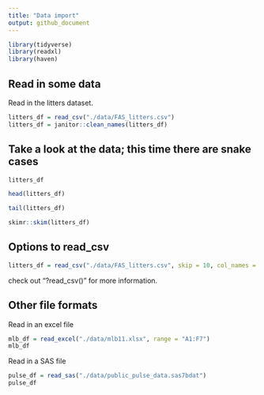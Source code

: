 ```yaml
---
title: "Data import"
output: github_document
---
```


```r
library(tidyverse)
library(readxl)
library(haven)
```

## Read in some data

Read in the litters dataset.

```r
litters_df = read_csv("./data/FAS_litters.csv")
litters_df = janitor::clean_names(litters_df)
```

## Take a look at the data; this time there are snake cases
```r
litters_df
```
```r
head(litters_df)
```
```r
tail(litters_df)
```
```r
skimr::skim(litters_df)
```

## Options to read_csv
```r
litters_df = read_csv("./data/FAS_litters.csv", skip = 10, col_names = FALSE)
```

check out "?read_csv()" for more information.

## Other file formats 

Read in an excel file

```r
mlb_df = read_excel("./data/mlb11.xlsx", range = "A1:F7")
mlb_df
```

Read in a SAS file 
```r
pulse_df = read_sas("./data/public_pulse_data.sas7bdat")
pulse_df
```

